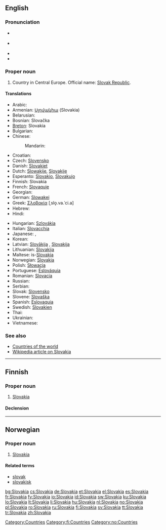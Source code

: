 {{wikipedia}}
{{also|slovakia|Slovákia}}
==English==

===Pronunciation===
* {{a|UK}} {{IPA|/sləʊˈvæ.ki.ə/|/sləʊˈvɑː.ki.ə/}}
* {{a|US}} {{IPA|/sloʊˈvɑ.ki.ə/|/sloʊˈvæ.ki.ə/}}
* {{audio|en-us-Slovakia.ogg|Audio (US)}}
* {{rhymes|ækiə}}

===Proper noun===
{{en-proper noun}}

# Country in Central Europe. Official name: [[Slovak Republic]].

====Translations====
{{trans-top|Slovak Republic}}
* Arabic: {{t|ar|سلوفاكيا|f|tr=Slufaakiya, Slovakiya|sc=Arab}}
* Armenian: [[Սլովակիա]] (Slovakia)
* Belarusian: {{t|be|Славакія|f|tr=Slavákija|sc=Cyrl}}
* Bosnian: Slovačka {{f}}
* [[Breton]]: Slovakia
* Bulgarian: {{t|bg|Словакия|f|tr=Slovákija|sc=Cyrl}}
* Chinese:
*: Mandarin: {{t|zh|斯洛伐克|tr=Sīluòfákè|sc=Hani}}
* Croatian: {{t|hr|Slovačka|f}}
* Czech: [[Slovensko]] {{n}}
* Danish: [[Slovakiet]]
* Dutch: [[Slowakije]], [[Slovakije]]
* Esperanto: [[Slovakio]], [[Slovakujo]]
* Finnish: Slovakia
* French: [[Slovaquie]] {{f}}
* Georgian: {{t|ka|სლოვაკეთი|sc=Geor}}
* German: [[Slowakei]] {{f}}
* Greek: [[Σλοβακία]] [ˌslo̞.va.ˈci.a] {{f}}
* Hebrew: {{t|he|סלובקיה|sc=Hebr}}
* Hindi: {{t|hi|स्लोवाकिया|sc=Deva}}
{{trans-mid}}
* Hungarian: [[Szlovákia]]
* Italian: [[Slovacchia]]
* Japanese: {{t|ja|スロヴァキア|tr=Surovakia|sc=Jpan}},  {{t|ja|スロバキア|tr=Surobakia|sc=Jpan}}
* Korean: {{t|ko|슬로바키아|sc=Kore}}
* Latvian: [[Slovākija]] {{f}}, [[Slovakija]] {{f}}
* Lithuanian: [[Slovakija]] {{f}}
* Maltese: is-[[Slovakja]]
* Norwegian: [[#Norwegian|Slovakia]]
* Polish: [[Słowacja]] {{f}}
* Portuguese: [[Eslováquia]]
* Romanian: [[Slovacia]] {{f}}
* Russian: {{t|ru|Словакия|f|tr=Slovákija|sc=Cyrl}}
* Serbian: {{t|sr|Словачка|f|tr=Slovačka|sc=Cyrl}}
* Slovak: [[Slovensko]] {{n}}
* Slovene: [[Slovaška]] {{f}}
* Spanish: [[Eslovaquia]]
* Swedish: [[Slovakien]]
* Thai: {{t|th|ประเทศสโลวาเกีย|sc=Thai}}
* Ukrainian: {{t|uk|Словаччина|f|tr=Slováččyna|sc=Cyrl}}
* Vietnamese: {{t|vi|Slovakia}}
{{trans-bottom}}

===See also===
* [[Appendix:Countries of the world|Countries of the world]]
* [[w:Slovakia|Wikipedia article on Slovakia]]

[[Category:Countries]]

----

==Finnish==
{{wikipedia|lang=fi}}

===Proper noun===
{{infl|fi|proper noun}}

# [[#English|Slovakia]]

====Declension====
{{fi-decl-kulkija|Slovaki|np=1}}

[[Category:fi:Countries]]

----

==Norwegian==

===Proper noun===
{{infl|no|proper noun}}

# [[#English|Slovakia]]

====Related terms====
* [[slovak]]
* [[slovakisk]]

[[Category:no:Countries]]

[[bg:Slovakia]]
[[cs:Slovakia]]
[[de:Slovakia]]
[[et:Slovakia]]
[[el:Slovakia]]
[[es:Slovakia]]
[[fr:Slovakia]]
[[fy:Slovakia]]
[[io:Slovakia]]
[[id:Slovakia]]
[[sw:Slovakia]]
[[ku:Slovakia]]
[[lo:Slovakia]]
[[lt:Slovakia]]
[[li:Slovakia]]
[[hu:Slovakia]]
[[nl:Slovakia]]
[[no:Slovakia]]
[[pl:Slovakia]]
[[ro:Slovakia]]
[[ru:Slovakia]]
[[fi:Slovakia]]
[[sv:Slovakia]]
[[tt:Slovakia]]
[[tr:Slovakia]]
[[zh:Slovakia]]